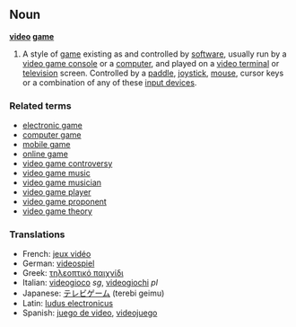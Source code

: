 == Noun ==
'''[[video]] [[game]]'''

#A style of [[game]] existing as and controlled by [[software]], usually run by a [[video game console]] or a [[computer]], and played on a [[video terminal]] or [[television]] screen.  Controlled by a [[paddle]], [[joystick]], [[mouse]], cursor keys or a combination of any of these [[input devices]].

=== Related terms ===
*[[electronic game]]
*[[computer game]]
*[[mobile game]]
*[[online game]]
*[[video game controversy]]
*[[video game music]]
*[[video game musician]]
*[[video game player]]
*[[video game proponent]]
*[[video game theory]]

=== Translations ===
*French: [[jeux vidéo]]
*German: [[videospiel]]
*Greek: [[τηλεοπτικό παιχνίδι]]
*Italian: [[videogioco]] ''sg'', [[videogiochi]] ''pl''
*Japanese: [[テレビゲーム]] (terebi geimu)
*Latin: [[ludus electronicus]]
*Spanish: [[juego de video]], [[videojuego]]